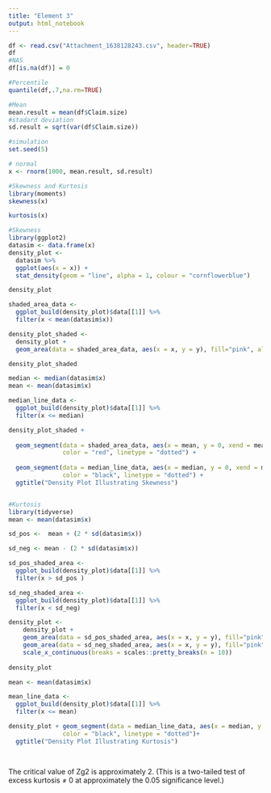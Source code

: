 ---
title: "Element 3"
output: html_notebook
---



```{r}
df <- read.csv("Attachment_1638128243.csv", header=TRUE)
df
#NAS
df[is.na(df)] = 0

#Percentile
quantile(df,.7,na.rm=TRUE)

#Mean
mean.result = mean(df$Claim.size)
#stadard deviation
sd.result = sqrt(var(df$Claim.size))

#simulation
set.seed(5)

# normal
x <- rnorm(1000, mean.result, sd.result)

#Skewness and Kurtosis
library(moments)
skewness(x)

kurtosis(x)

#Skewness
library(ggplot2)
datasim <- data.frame(x)
density_plot <- 
  datasim %>% 
  ggplot(aes(x = x)) +
  stat_density(geom = "line", alpha = 1, colour = "cornflowerblue")

density_plot

shaded_area_data <- 
  ggplot_build(density_plot)$data[[1]] %>% 
  filter(x < mean(datasim$x))

density_plot_shaded <- 
  density_plot + 
  geom_area(data = shaded_area_data, aes(x = x, y = y), fill="pink", alpha = 0.5)

density_plot_shaded

median <- median(datasim$x)
mean <- mean(datasim$x)

median_line_data <- 
  ggplot_build(density_plot)$data[[1]] %>% 
  filter(x <= median)

density_plot_shaded +
  
  geom_segment(data = shaded_area_data, aes(x = mean, y = 0, xend = mean, yend = density), 
               color = "red", linetype = "dotted") +
  
  geom_segment(data = median_line_data, aes(x = median, y = 0, xend = median, yend = density), 
               color = "black", linetype = "dotted") + 
  ggtitle("Density Plot Illustrating Skewness")


#Kurtosis
library(tidyverse)
mean <- mean(datasim$x)

sd_pos <-  mean + (2 * sd(datasim$x))

sd_neg <- mean - (2 * sd(datasim$x))

sd_pos_shaded_area <- 
  ggplot_build(density_plot)$data[[1]] %>% 
  filter(x > sd_pos )

sd_neg_shaded_area <- 
  ggplot_build(density_plot)$data[[1]] %>% 
  filter(x < sd_neg)

density_plot <-  
    density_plot + 
    geom_area(data = sd_pos_shaded_area, aes(x = x, y = y), fill="pink", alpha = 0.5) +
    geom_area(data = sd_neg_shaded_area, aes(x = x, y = y), fill="pink", alpha = 0.5) +
    scale_x_continuous(breaks = scales::pretty_breaks(n = 10))
  
density_plot

mean <- mean(datasim$x)

mean_line_data <- 
  ggplot_build(density_plot)$data[[1]] %>% 
  filter(x <= mean)

density_plot + geom_segment(data = median_line_data, aes(x = median, y = 0, xend = median, yend = density), 
               color = "black", linetype = "dotted")+ 
  ggtitle("Density Plot Illustrating Kurtosis")
  



```
The critical value of Zg2 is approximately 2. (This is a two-tailed test of excess kurtosis ≠ 0 at approximately the 0.05 significance level.)

